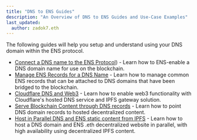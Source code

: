 ```yaml
---
title: "DNS to ENS Guides"
description: "An Overview of DNS to ENS Guides and Use-Case Examples"
last_updated:
  author: zadok7.eth
---
```


The following guides will help you setup and understand using your DNS domain within the ENS protocol.

* [Connect a DNS name to the ENS Protocol](connect-dns-to-ens)) - Learn how to ENS-enable a DNS domain name for use on the blockchain.
* [Manage ENS Records for a DNS Name](manage-dns-ens-records) - Learn how to manage common ENS records that can be attached to DNS domains that have been bridged to the blockchain.
* [Cloudflare DNS and Web3](cloudflare-dns-and-web3) - Learn how to enable web3 functionality with Cloudflare's hosted DNS service and IPFS gateway solution.
* [Serve Blockchain Content through DNS records](dynamic-blockchain-content) - Learn how to point DNS domain records to hosted decentralized content.
* [Host in Parallel DNS and ENS static content from IPFS](host-in-parallel) - Learn how to host a DNS domain and ENS .eth decentralized website in parallel, with high availability using decentralized IPFS content.
